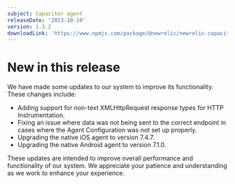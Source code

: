 ```yaml
---
subject: Capacitor agent
releaseDate: '2023-10-10'
version: 1.3.2
downloadLink: 'https://www.npmjs.com/package/@newrelic/newrelic-capacitor-plugin/v/1.3.2'
---
```


# New in this release
We have made some updates to our system to improve its functionality. These changes include:

- Adding support for non-text XMLHttpRequest response types for HTTP Instrumentation.
- Fixing an issue where data was not being sent to the correct endpoint in cases where the Agent Configuration was not set up properly.
- Upgrading the native iOS agent to version 7.4.7.
- Upgrading the native Android agent to version 7.1.0.

These updates are intended to improve overall performance and functionality of our system. We appreciate your patience and understanding as we work to enhance your experience.
